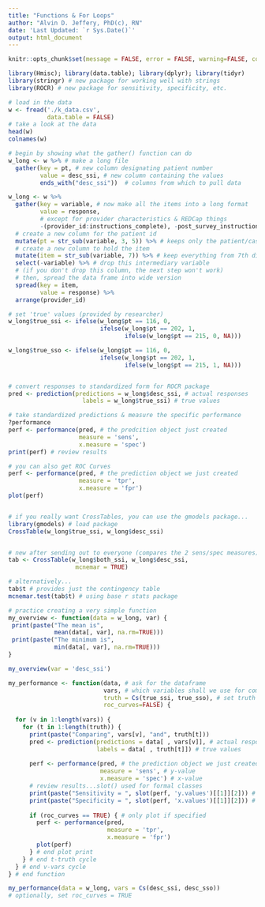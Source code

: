 ```yaml
---
title: "Functions & For Loops"
author: "Alvin D. Jeffery, PhD(c), RN"
date: 'Last Updated: `r Sys.Date()`'
output: html_document
---
```


```r
knitr::opts_chunk$set(message = FALSE, error = FALSE, warning=FALSE, comment="", echo = TRUE)
```

```r
library(Hmisc); library(data.table); library(dplyr); library(tidyr)
library(stringr) # new package for working well with strings
library(ROCR) # new package for sensitivity, specificity, etc.
```

```r
# load in the data
w <- fread('./k_data.csv', 
           data.table = FALSE)
# take a look at the data
head(w)
colnames(w)

```

```r
# begin by showing what the gather() function can do
w_long <- w %>% # make a long file
  gather(key = pt, # new column designating patient number
         value = desc_ssi, # new column containing the values
         ends_with("desc_ssi"))  # columns from which to pull data

w_long <- w %>% 
  gather(key = variable, # now make all the items into a long format
         value = response, 
         # except for provider characteristics & REDCap things
         -(provider_id:instructions_complete), -post_survey_instructions_complete) %>% 
  # create a new column for the patient id
  mutate(pt = str_sub(variable, 3, 5)) %>% # keeps only the patient/case number (digits 3 through 5)
  # create a new column to hold the item
  mutate(item = str_sub(variable, 7)) %>% # keep everything from 7th digit onward
  select(-variable) %>% # drop this intermediary variable
  # (if you don't drop this column, the next step won't work)
  # then, spread the data frame into wide version
  spread(key = item, 
         value = response) %>% 
  arrange(provider_id)

# set 'true' values (provided by researcher)
w_long$true_ssi <- ifelse(w_long$pt == 116, 0, 
                          ifelse(w_long$pt == 202, 1, 
                                 ifelse(w_long$pt == 215, 0, NA)))

w_long$true_sso <- ifelse(w_long$pt == 116, 0, 
                          ifelse(w_long$pt == 202, 1, 
                                 ifelse(w_long$pt == 215, 1, NA)))


# convert responses to standardized form for ROCR package
pred <- prediction(predictions = w_long$desc_ssi, # actual responses
                     labels = w_long$true_ssi) # true values

# take standardized predictions & measure the specific performance
?performance 
perf <- performance(pred, # the predcition object just created
                    measure = 'sens', 
                    x.measure = 'spec')
print(perf) # review results

# you can also get ROC Curves
perf <- performance(pred, # the prediction object we just created
                    measure = 'tpr', 
                    x.measure = 'fpr')
plot(perf)


# if you really want CrossTables, you can use the gmodels package...
library(gmodels) # load package
CrossTable(w_long$true_ssi, w_long$desc_ssi)


# new after sending out to everyone (compares the 2 sens/spec measures)...
tab <- CrossTable(w_long$both_ssi, w_long$desc_ssi, 
                   mcnemar = TRUE)

# alternatively...
tab$t # provides just the contingency table
mcnemar.test(tab$t) # using base r stats package

```

```r
# practice creating a very simple function
my_overview <- function(data = w_long, var) {
 print(paste("The mean is", 
             mean(data[, var], na.rm=TRUE)))
 print(paste("The minimum is", 
             min(data[, var], na.rm=TRUE)))
}

my_overview(var = 'desc_ssi')
```

```r
my_performance <- function(data, # ask for the dataframe
                           vars, # which variables shall we use for comparing?
                           truth = Cs(true_ssi, true_sso), # set truth as default
                           roc_curves=FALSE) {
  
  for (v in 1:length(vars)) {
    for (t in 1:length(truth)) {
      print(paste("Comparing", vars[v], "and", truth[t]))
      pred <- prediction(predictions = data[ , vars[v]], # actual responses
                         labels = data[ , truth[t]]) # true values
      
      perf <- performance(pred, # the prediction object we just created
                          measure = 'sens', # y-value
                          x.measure = 'spec') # x-value
      # review results...slot() used for formal classes
      print(paste("Sensitivity = ", slot(perf, 'y.values')[[1]][2])) # sensitivity
      print(paste("Specificity = ", slot(perf, 'x.values')[[1]][2])) # specificity
  
      if (roc_curves == TRUE) { # only plot if specified
        perf <- performance(pred, 
                            measure = 'tpr', 
                            x.measure = 'fpr')
        plot(perf)
      } # end plot print
    } # end t-truth cycle
  } # end v-vars cycle
} # end function

my_performance(data = w_long, vars = Cs(desc_ssi, desc_sso))
# optionally, set roc_curves = TRUE

```


